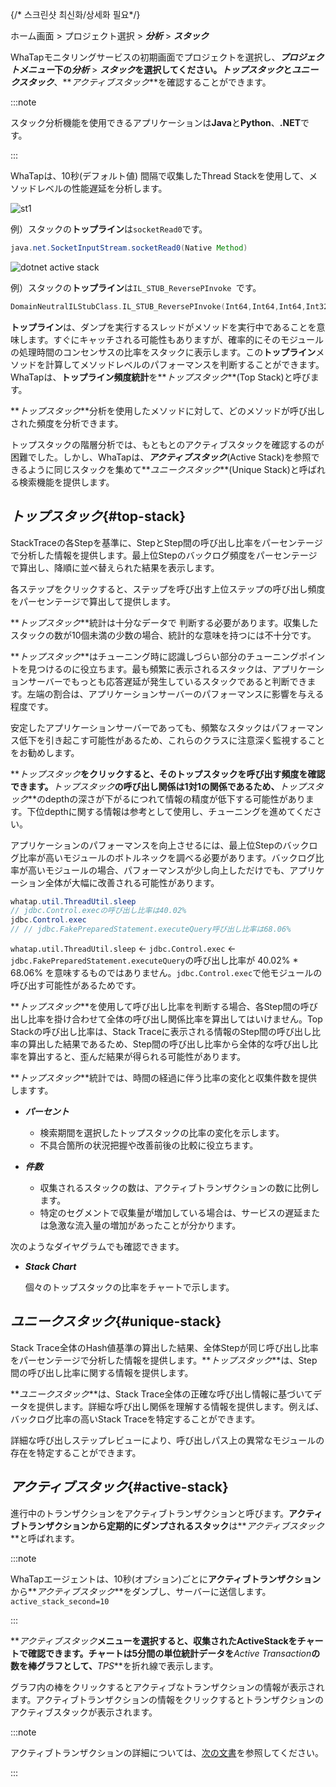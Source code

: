 {/* 스크린샷 최신화/상세화 필요*/}

ホーム画面 > プロジェクト選択 > **_分析_** > **_スタック_**

WhaTapモニタリングサービスの初期画面でプロジェクトを選択し、**_プロジェクトメニュー_**下の**_分析_** > **_スタック_**を選択してください。**_トップスタック_**と**_ユニークスタック_**、**_アクティブスタック_**を確認することができます。 

:::note

スタック分析機能を使用できるアプリケーションは**Java**と**Python**、**.NET**です。 

:::

WhaTapは、10秒(デフォルト値) 間隔で収集したThread Stackを使用して、メソッドレベルの性能遅延を分析します。

<InDoc product='java,python'>

![st1](https://img.whatap.io/media/user_guide_application/stack/st1.png)

例）スタックの**トップライン**は`socketRead0`です。 

```java
java.net.SocketInputStream.socketRead0(Native Method)
```

</InDoc>

<InDoc product='dotnet'>

![dotnet active stack](/img/apm-analysis-stack-example-dotnet.png)

例）スタックの**トップライン**は`IL_STUB_ReversePInvoke `です。 

```c
DomainNeutralILStubClass.IL_STUB_ReversePInvoke(Int64,Int64,Int64,Int32)
```

</InDoc>

**トップライン**は、ダンプを実行するスレッドがメソッドを実行中であることを意味します。すぐにキャッチされる可能性もありますが、確率的にそのモジュールの処理時間のコンセンサスの比率をスタックに表示します。この**トップライン**メソッドを計算してメソッドレベルのパフォーマンスを判断することができます。WhaTapは、**トップライン頻度統計**を**_トップスタック_**(Top Stack)と呼びます。

<ImgLang img='apm-analysis-apm-top-stack-01.png' desc='トップスタック' />

**_トップスタック_**分析を使用したメソッドに対して、どのメソッドが呼び出しされた頻度を分析できます。

<ImgLang img='apm-analysis-apm-top-stack-02.png' desc='トップスタック' />

トップスタックの階層分析では、もともとのアクティブスタックを確認するのが困難でした。しかし、WhaTapは、**_アクティブスタック_**(Active Stack)を参照できるように同じスタックを集めて**_ユニークスタック_**(Unique Stack)と呼ばれる検索機能を提供します。

## **_トップスタック_**{#top-stack}

StackTraceの各Stepを基準に、StepとStep間の呼び出し比率をパーセンテージで分析した情報を提供します。最上位Stepのバックログ頻度をパーセンテージで算出し、降順に並べ替えられた結果を表示します。

各ステップをクリックすると、ステップを呼び出す上位ステップの呼び出し頻度をパーセンテージで算出して提供します。

**_トップスタック_**統計は十分なデータで
判断する必要があります。収集したスタックの数が10個未満の少数の場合、統計的な意味を持つには不十分です。

**_トップスタック_**はチューニング時に認識しづらい部分のチューニングポイントを見つけるのに役立ちます。最も頻繁に表示されるスタックは、アプリケーションサーバーでもっとも応答遅延が発生しているスタックであると判断できます。左端の割合は、アプリケーションサーバーのパフォーマンスに影響を与える程度です。

安定したアプリケーションサーバーであっても、頻繁なスタックはパフォーマンス低下を引き起こす可能性があるため、これらのクラスに注意深く監視することをお勧めします。

**_トップスタック_**をクリックすると、そのトップスタックを呼び出す頻度を確認できます。**_トップスタック_**の呼び出し関係は1対1の関係であるため、**_トップスタック_**のdepthの深さが下がるにつれて情報の精度が低下する可能性があります。下位depthに関する情報は参考として使用し、チューニングを進めてください。

アプリケーションのパフォーマンスを向上させるには、最上位Stepのバックログ比率が高いモジュールのボトルネックを調べる必要があります。バックログ比率が高いモジュールの場合、パフォーマンスが少し向上しただけでも、アプリケーション全体が大幅に改善される可能性があります。

<ImgLang img='apm-analysis-apm-top-stack-03.png' desc='トップスタック' />

```java {1,3}
whatap.util.ThreadUtil.sleep
// jdbc.Control.execの呼び出し比率は40.02%
jdbc.Control.exec
// // jdbc.FakePreparedStatement.executeQuery呼び出し比率は68.06%
```

`whatap.util.ThreadUtil.sleep` ← `jdbc.Control.exec` ← `jdbc.FakePreparedStatement.executeQuery`の呼び出し比率が 40.02% \* 68.06% を意味するものではありません。`jdbc.Control.exec`で他モジュールの呼び出す可能性があるためです。

**_トップスタック_**を使用して呼び出し比率を判断する場合、各Step間の呼び出し比率を掛け合わせて全体の呼び出し関係比率を算出してはいけません。Top Stackの呼び出し比率は、Stack Traceに表示される情報のStep間の呼び出し比率の算出した結果であるため、Step間の呼び出し比率から全体的な呼び出し比率を算出すると、歪んだ結果が得られる可能性があります。

**_トップスタック_**統計では、時間の経過に伴う比率の変化と収集件数を提供しますす。

<ImgLang img='apm-analysis-apm-top-stack-04.png' desc='トップスタック' />

- **_パーセント_**

  - 検索期間を選択したトップスタックの比率の変化を示します。
  - 不具合箇所の状況把握や改善前後の比較に役立ちます。

- **_件数_**

  - 収集されるスタックの数は、アクティブトランザクションの数に比例します。
  - 特定のセグメントで収集量が増加している場合は、サービスの遅延または急激な流入量の増加があったことが分かります。

次のようなダイヤグラムでも確認できます。

<ImgLang img='apm-analysis-apm-top-stack-05.png' desc='トップスタック' />

- **_Stack Chart_**

  個々のトップスタックの比率をチャートで示します。

## **_ユニークスタック_**{#unique-stack}

Stack Trace全体のHash値基準の算出した結果、全体Stepが同じ呼び出し比率をパーセンテージで分析した情報を提供します。**_トップスタック_**は、Step間の呼び出し比率に関する情報を提供します。 

**_ユニークスタック_**は、Stack Trace全体の正確な呼び出し情報に基づいてデータを提供します。詳細な呼び出し関係を理解する情報を提供します。例えば、バックログ比率の高いStack Traceを特定することができます。

<ImgLang img='apm-analysis-apm-unique-stack.png' desc='ユニークスタック' />

詳細な呼び出しステップレビューにより、呼び出しパス上の異常なモジュールの存在を特定することができます。

## **_アクティブスタック_**{#active-stack}

進行中のトランザクションをアクティブトランザクションと呼びます。**アクティブトランザクションから定期的にダンプされるスタック**は**_アクティブスタック_**と呼ばれます。

:::note

WhaTapエージェントは、10秒(オプション)ごとに**アクティブトランザクション**から**_アクティブスタック_**をダンプし、サーバーに送信します。<br/>
`active_stack_second=10`

:::

**_アクティブスタック_**メニューを選択すると、収集されたActiveStackをチャートで確認できます。チャートは5分間の単位統計データを**_Active Transaction_**の数を棒グラフとして、**_TPS_**を折れ線で表示します。 

グラフ内の棒をクリックするとアクティブなトランザクションの情報が表示されます。アクティブトランザクションの情報をクリックするとトランザクションのアクティブスタックが表示されます。

<ImgLang img='apm-analysis-apm-active-stack.png' desc='アクティブスタック' />

:::note

アクティブトランザクションの詳細については、[次の文書](active-transactions)を参照してください。

:::


<Compactactivestacks />  


<Backgroundthread /> 
